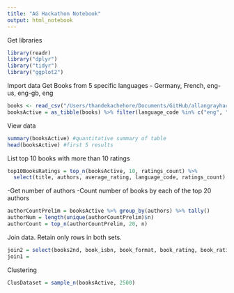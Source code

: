 ```yaml
---
title: "AG Hackathon Notebook"
output: html_notebook
---
```


Get libraries
```r
library(readr)
library("dplyr")
library("tidyr")
library("ggplot2")
```


Import data
Get Books from 5 specific languages
- Germany, French, eng-us, eng-gb, eng
```r
books <- read_csv("/Users/thandekachehore/Documents/GitHub/allangrayhackathon/ML/books.csv")
booksActive = as_tibble(books) %>% filter(language_code %in% c("eng", "en-US", "en-GB", "en-CA"))
```

View data
```r
summary(booksActive) #quantitative summary of table
head(booksActive) #first 5 results
```

List top 10 books with more than 10 ratings

```r
top10BooksRatings = top_n(booksActive, 10, ratings_count) %>% 
  select(title, authors, average_rating, language_code, ratings_count)
```


-Get number of authors
-Count number of books by each of the top 20 authors

```r
authorCountPrelim = booksActive %>% group_by(authors) %>% tally() 
authorNum = length(unique(authorCountPrelim)$n)
authorCount = top_n(authorCountPrelim, 20, n)
```

Join data. Retain only rows in both sets.
```r
join2 = select(books2nd, book_isbn, book_format, book_rating, book_rating_count, book_review_count)
join1 = 

```




Clustering
```r
ClusDataset = sample_n(booksActive, 2500)
```


